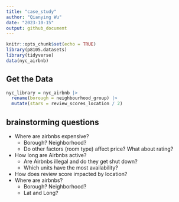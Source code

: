 ```yaml
---
title: "case_study"
author: "Qianying Wu"
date: "2023-10-15"
output: github_document
---
```


```r
knitr::opts_chunk$set(echo = TRUE)
library(p8105.datasets)
library(tidyverse)
data(nyc_airbnb)
```

## Get the Data

```r
nyc_library = nyc_airbnb |>
  rename(borough = neighbourhood_group) |>
  mutate(stars = review_scores_location / 2)
```

## brainstorming questions

- Where are airbnbs expensive?
  - Borough? Neighborhood?
  - Do other factors (room type) affect price? What about rating?
- How long are Airbnbs active?
  - Are Airbnbs illegal and do they get shut down?
  - Which units have the most availability?
- How does review score impacted by location?
- Where are airbnbs?
  - Borough? Neighborhood?
  - Lat and Long?

